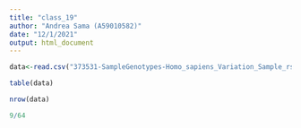 ```yaml
---
title: "class_19"
author: "Andrea Sama (A59010582)"
date: "12/1/2021"
output: html_document
---
```



```r
data<-read.csv("373531-SampleGenotypes-Homo_sapiens_Variation_Sample_rs8067378.csv")
```


```r
table(data)

nrow(data)
```

```r
9/64

```












